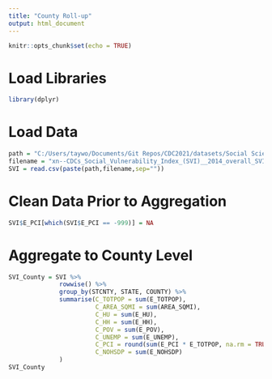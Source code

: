 ```yaml
---
title: "County Roll-up"
output: html_document
---
```


```r
knitr::opts_chunk$set(echo = TRUE)
```

# Load Libraries
```r
library(dplyr)
```

# Load Data
```r
path = "C:/Users/taywo/Documents/Git Repos/CDC2021/datasets/Social Science/"
filename = "xn--CDCs_Social_Vulnerability_Index_(SVI)__2014_overall_SVI,_census_tract_level_-_Wake_County-7470duo.csv"
SVI = read.csv(paste(path,filename,sep=""))
```

# Clean Data Prior to Aggregation
```r
SVI$E_PCI[which(SVI$E_PCI == -999)] = NA
```

# Aggregate to County Level
```r
SVI_County = SVI %>%
              rowwise() %>% 
              group_by(STCNTY, STATE, COUNTY) %>% 
              summarise(C_TOTPOP = sum(E_TOTPOP),
                        C_AREA_SQMI = sum(AREA_SQMI),
                        C_HU = sum(E_HU),
                        C_HH = sum(E_HH),
                        C_POV = sum(E_POV),
                        C_UNEMP = sum(E_UNEMP),
                        C_PCI = round(sum(E_PCI * E_TOTPOP, na.rm = TRUE) / sum(E_TOTPOP, na.rm = TRUE)),
                        C_NOHSDP = sum(E_NOHSDP)
              )
SVI_County
```

